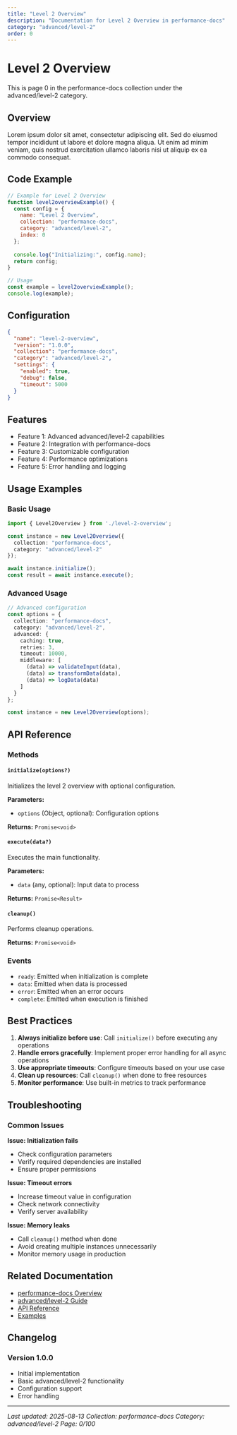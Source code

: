 ```yaml
---
title: "Level 2 Overview"
description: "Documentation for Level 2 Overview in performance-docs"
category: "advanced/level-2"
order: 0
---
```


# Level 2 Overview

This is page 0 in the performance-docs collection under the advanced/level-2 category.

## Overview

Lorem ipsum dolor sit amet, consectetur adipiscing elit. Sed do eiusmod tempor incididunt ut labore et dolore magna aliqua. Ut enim ad minim veniam, quis nostrud exercitation ullamco laboris nisi ut aliquip ex ea commodo consequat.

## Code Example

```javascript
// Example for Level 2 Overview
function level2overviewExample() {
  const config = {
    name: "Level 2 Overview",
    collection: "performance-docs",
    category: "advanced/level-2",
    index: 0
  };
  
  console.log("Initializing:", config.name);
  return config;
}

// Usage
const example = level2overviewExample();
console.log(example);
```

## Configuration

```json
{
  "name": "level-2-overview",
  "version": "1.0.0",
  "collection": "performance-docs",
  "category": "advanced/level-2",
  "settings": {
    "enabled": true,
    "debug": false,
    "timeout": 5000
  }
}
```

## Features

  - Feature 1: Advanced advanced/level-2 capabilities
  - Feature 2: Integration with performance-docs
  - Feature 3: Customizable configuration
  - Feature 4: Performance optimizations
  - Feature 5: Error handling and logging

## Usage Examples

### Basic Usage

```typescript
import { Level2Overview } from './level-2-overview';

const instance = new Level2Overview({
  collection: "performance-docs",
  category: "advanced/level-2"
});

await instance.initialize();
const result = await instance.execute();
```

### Advanced Usage

```typescript
// Advanced configuration
const options = {
  collection: "performance-docs",
  category: "advanced/level-2",
  advanced: {
    caching: true,
    retries: 3,
    timeout: 10000,
    middleware: [
      (data) => validateInput(data),
      (data) => transformData(data),
      (data) => logData(data)
    ]
  }
};

const instance = new Level2Overview(options);
```

## API Reference

### Methods

#### `initialize(options?)`

Initializes the level 2 overview with optional configuration.

**Parameters:**
- `options` (Object, optional): Configuration options

**Returns:** `Promise<void>`

#### `execute(data?)`

Executes the main functionality.

**Parameters:**
- `data` (any, optional): Input data to process

**Returns:** `Promise<Result>`

#### `cleanup()`

Performs cleanup operations.

**Returns:** `Promise<void>`

### Events

- `ready`: Emitted when initialization is complete
- `data`: Emitted when data is processed
- `error`: Emitted when an error occurs
- `complete`: Emitted when execution is finished

## Best Practices

1. **Always initialize before use**: Call `initialize()` before executing any operations
2. **Handle errors gracefully**: Implement proper error handling for all async operations
3. **Use appropriate timeouts**: Configure timeouts based on your use case
4. **Clean up resources**: Call `cleanup()` when done to free resources
5. **Monitor performance**: Use built-in metrics to track performance

## Troubleshooting

### Common Issues

**Issue: Initialization fails**
- Check configuration parameters
- Verify required dependencies are installed
- Ensure proper permissions

**Issue: Timeout errors**
- Increase timeout value in configuration
- Check network connectivity
- Verify server availability

**Issue: Memory leaks**
- Call `cleanup()` method when done
- Avoid creating multiple instances unnecessarily
- Monitor memory usage in production

## Related Documentation

- [performance-docs Overview](../index)
- [advanced/level-2 Guide](../advanced/level-2/index)
- [API Reference](../api/index)
- [Examples](../examples/index)

## Changelog

### Version 1.0.0
- Initial implementation
- Basic advanced/level-2 functionality
- Configuration support
- Error handling

---

*Last updated: 2025-08-13*
*Collection: performance-docs*
*Category: advanced/level-2*
*Page: 0/100*
